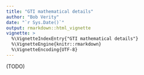 ```yaml
---
title: "GTI mathematical details"
author: "Bob Verity"
date: "`r Sys.Date()`"
output: rmarkdown::html_vignette
vignette: >
  %\VignetteIndexEntry{"GTI mathematical details"}
  %\VignetteEngine{knitr::rmarkdown}
  %\VignetteEncoding{UTF-8}
---
```


(TODO)
